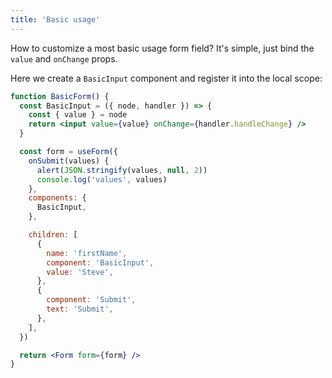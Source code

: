 ```yaml
---
title: 'Basic usage'
---
```


How to customize a most basic usage form field? It's simple, just bind the `value` and `onChange` props.

Here we create a `BasicInput` component and register it into the local scope:

```jsx live
function BasicForm() {
  const BasicInput = ({ node, handler }) => {
    const { value } = node
    return <input value={value} onChange={handler.handleChange} />
  }

  const form = useForm({
    onSubmit(values) {
      alert(JSON.stringify(values, null, 2))
      console.log('values', values)
    },
    components: {
      BasicInput,
    },

    children: [
      {
        name: 'firstName',
        component: 'BasicInput',
        value: 'Steve',
      },
      {
        component: 'Submit',
        text: 'Submit',
      },
    ],
  })

  return <Form form={form} />
}
```
